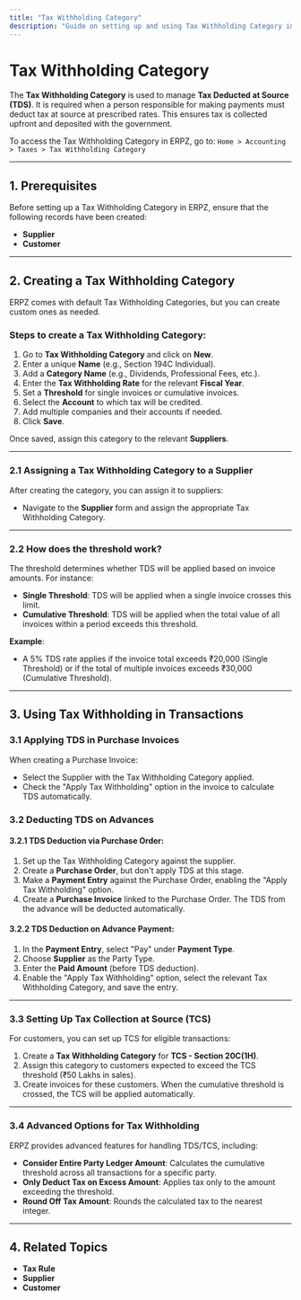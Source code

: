 ```yaml
---
title: "Tax Withholding Category"
description: "Guide on setting up and using Tax Withholding Category in ERPZ"
---
```


# Tax Withholding Category

The **Tax Withholding Category** is used to manage **Tax Deducted at Source (TDS)**. It is required when a person responsible for making payments must deduct tax at source at prescribed rates. This ensures tax is collected upfront and deposited with the government.

To access the Tax Withholding Category in ERPZ, go to:
`Home > Accounting > Taxes > Tax Withholding Category`

---

## 1. Prerequisites

Before setting up a Tax Withholding Category in ERPZ, ensure that the following records have been created:
- **Supplier**
- **Customer**

---

## 2. Creating a Tax Withholding Category

ERPZ comes with default Tax Withholding Categories, but you can create custom ones as needed.

### Steps to create a Tax Withholding Category:
1. Go to **Tax Withholding Category** and click on **New**.
2. Enter a unique **Name** (e.g., Section 194C Individual).
3. Add a **Category Name** (e.g., Dividends, Professional Fees, etc.).
4. Enter the **Tax Withholding Rate** for the relevant **Fiscal Year**.
5. Set a **Threshold** for single invoices or cumulative invoices.
6. Select the **Account** to which tax will be credited.
7. Add multiple companies and their accounts if needed.
8. Click **Save**.

Once saved, assign this category to the relevant **Suppliers**.

---

### 2.1 Assigning a Tax Withholding Category to a Supplier

After creating the category, you can assign it to suppliers:
- Navigate to the **Supplier** form and assign the appropriate Tax Withholding Category.

---

### 2.2 How does the threshold work?

The threshold determines whether TDS will be applied based on invoice amounts. For instance:
- **Single Threshold**: TDS will be applied when a single invoice crosses this limit.
- **Cumulative Threshold**: TDS will be applied when the total value of all invoices within a period exceeds this threshold.

**Example**: 
- A 5% TDS rate applies if the invoice total exceeds ₹20,000 (Single Threshold) or if the total of multiple invoices exceeds ₹30,000 (Cumulative Threshold).

---

## 3. Using Tax Withholding in Transactions

### 3.1 Applying TDS in Purchase Invoices

When creating a Purchase Invoice:
- Select the Supplier with the Tax Withholding Category applied.
- Check the "Apply Tax Withholding" option in the invoice to calculate TDS automatically.

### 3.2 Deducting TDS on Advances

#### 3.2.1 TDS Deduction via Purchase Order:
1. Set up the Tax Withholding Category against the supplier.
2. Create a **Purchase Order**, but don't apply TDS at this stage.
3. Make a **Payment Entry** against the Purchase Order, enabling the "Apply Tax Withholding" option.
4. Create a **Purchase Invoice** linked to the Purchase Order. The TDS from the advance will be deducted automatically.

#### 3.2.2 TDS Deduction on Advance Payment:
1. In the **Payment Entry**, select "Pay" under **Payment Type**.
2. Choose **Supplier** as the Party Type.
3. Enter the **Paid Amount** (before TDS deduction).
4. Enable the "Apply Tax Withholding" option, select the relevant Tax Withholding Category, and save the entry.

---

### 3.3 Setting Up Tax Collection at Source (TCS)

For customers, you can set up TCS for eligible transactions:
1. Create a **Tax Withholding Category** for **TCS - Section 20C(1H)**.
2. Assign this category to customers expected to exceed the TCS threshold (₹50 Lakhs in sales).
3. Create invoices for these customers. When the cumulative threshold is crossed, the TCS will be applied automatically.

---

### 3.4 Advanced Options for Tax Withholding

ERPZ provides advanced features for handling TDS/TCS, including:
- **Consider Entire Party Ledger Amount**: Calculates the cumulative threshold across all transactions for a specific party.
- **Only Deduct Tax on Excess Amount**: Applies tax only to the amount exceeding the threshold.
- **Round Off Tax Amount**: Rounds the calculated tax to the nearest integer.

---

## 4. Related Topics

- **Tax Rule**
- **Supplier**
- **Customer**
